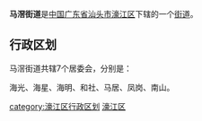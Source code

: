 {{中国乡级行政区
| 行政区全称 = 马滘街道
| 景观照片文件名 =
| 景观照片描述 =
| 汉语拼音 =
| 通用拼音 =
| 注音符號 =
| 其它标音类型1 =
| 其它标音1 =
| 其它标音类型2 =
| 其它标音2 =
| 其它语言类型1 =
| 其它语言地名1 =
| 其它语言类型2 =
| 其它语言地名2 =
| 上级行政区 = [[广东省|广东省]][[汕头市|汕头市]][[濠江区|濠江区]]
| 行政区类别 = [[街道|街道]]
| 行政区划代码 =
| 地理坐标 =
| 总面积 =7.8
| 户籍人口 =
| 户籍人口年份 =
| 常住人口 =3万
| 常住人口年份 =2009
| 人口密度 =
| 行政区划 =
| 官方网站 =
| 政府驻地 =大众路28号
| 邮政编码 =
| 毗邻行政区 =
| 位置图文件名 =
| 位置图描述 =
}}
'''马滘街道'''是[[中华人民共和国|中国]][[广东省|广东省]][[汕头市|汕头市]][[濠江区|濠江区]]下辖的一个[[街道|街道]]。

== 行政区划 ==

马滘街道共辖7个居委会，分别是：

海光、海星、海明、和社、马居、凤岗、南山。

{{GD-stub}}
{{汕头市濠江区行政区划}}
[[category:濠江区行政区划|category:濠江区行政区划]]
[[category:汕头街道_(行政区划)|濠江区]]